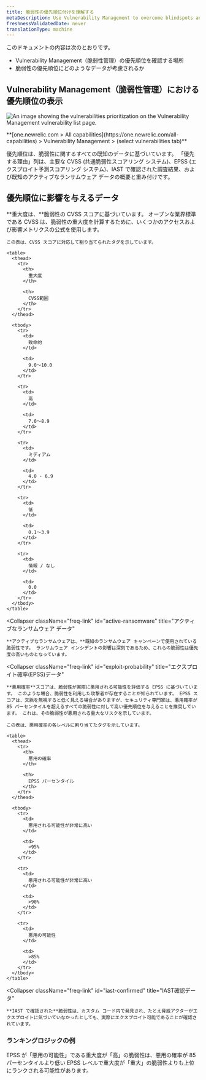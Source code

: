 ```yaml
---
title: 脆弱性の優先順位付けを理解する
metaDescription: Use Vulnerability Management to overcome blindspots and assign remediation to developers as a security team.
freshnessValidatedDate: never
translationType: machine
---
```



このドキュメントの内容は次のとおりです。

* Vulnerability Management（脆弱性管理）の優先順位を確認する場所
* 脆弱性の優先順位にどのようなデータが考慮されるか

## Vulnerability Management（脆弱性管理）における優先順位の表示

<img
  title="Vulnerability Management prioritization"
  alt="An image showing the vulnerabilities prioritization on the Vulnerability Management vulnerability list page."
  src={vmPriority}
/>

<figcaption>
  <DoNotTranslate>
    **[one.newrelic.com > All capabilities](https://one.newrelic.com/all-capabilities) > Vulnerability Management > (select vulnerabilities tab)**
  </DoNotTranslate>
</figcaption>

優先順位は、脆弱性に関するすべての既知のデータに基づいています。 「優先する理由」列は、主要な CVSS (共通脆弱性スコアリング システム)、EPSS (エクスプロイト予測スコアリング システム)、IAST で確認された調査結果、および既知のアクティブなランサムウェア データの概要と重み付けです。

## 優先順位に影響を与えるデータ

<CollapserGroup>
  <Collapser
    className="freq-link"
    id="severity"
    title="重大度データ"
  >
    **重大度は、**脆弱性の CVSS スコアに基づいています。 オープンな業界標準である CVSS は、脆弱性の重大度を計算するために、いくつかのアクセスおよび影響メトリクスの公式を使用します。

    この表は、CVSS スコアに対応して割り当てられたタグを示しています。

    <table>
      <thead>
        <tr>
          <th>
            重大度
          </th>

          <th>
            CVSS範囲
          </th>
        </tr>
      </thead>

      <tbody>
        <tr>
          <td>
            致命的
          </td>

          <td>
            9.0～10.0
          </td>
        </tr>

        <tr>
          <td>
            高
          </td>

          <td>
            7.0～8.9
          </td>
        </tr>

        <tr>
          <td>
            ミディアム
          </td>

          <td>
            4.0 - 6.9
          </td>
        </tr>

        <tr>
          <td>
            低
          </td>

          <td>
            0.1～3.9
          </td>
        </tr>

        <tr>
          <td>
            情報 / なし
          </td>

          <td>
            0.0
          </td>
        </tr>
      </tbody>
    </table>
  </Collapser>

  <Collapser
    className="freq-link"
    id="active-ransomware"
    title="アクティブなランサムウェア データ"
  >
    **アクティブなランサムウェアは、**既知のランサムウェア キャンペーンで使用されている脆弱性です。 ランサムウェア インシデントの影響は深刻であるため、これらの脆弱性は優先度の高いものとなっています。
  </Collapser>

  <Collapser
    className="freq-link"
    id="exploit-probability"
    title="エクスプロイト確率(EPSS)データ"
  >
    **悪用確率**スコアは、脆弱性が実際に悪用される可能性を評価する EPSS に基づいています。 このような場合、脆弱性を利用した攻撃者が存在することが知られています。 EPSS スコアは、文脈を無視すると低く見える場合がありますが、セキュリティ専門家は、悪用確率が 85 パーセンタイルを超えるすべての脆弱性に対して高い優先順位を与えることを推奨しています。 これは、その脆弱性が悪用される重大なリスクを示しています。

    この表は、悪用確率の各レベルに割り当てたタグを示しています。
    
    <table>
      <thead>
        <tr>
          <th>
            悪用の確率
          </th>

          <th>
            EPSS パーセンタイル
          </th>
        </tr>
      </thead>

      <tbody>
        <tr>
          <td>
            悪用される可能性が非常に高い
          </td>

          <td>
            >95%
          </td>
        </tr>

        <tr>
          <td>
            悪用される可能性が非常に高い
          </td>

          <td>
            >90%
          </td>
        </tr>

        <tr>
          <td>
            悪用の可能性
          </td>

          <td>
            >85%
          </td>
        </tr>
      </tbody>
    </table>
  </Collapser>

  <Collapser
    className="freq-link"
    id="iast-confirmed"
    title="IAST確認データ"
  >
    **IAST で確認された**脆弱性は、カスタム コード内で発見され、たとえ脅威アクターがエクスプロイトに気づいていなかったとしても、実際にエクスプロイト可能であることが確認されています。
  </Collapser>
</CollapserGroup>

### ランキングロジックの例

EPSS が「悪用の可能性」である重大度が「高」の脆弱性は、悪用の確率が 85 パーセンタイルより低い EPSS レベルで重大度が「重大」の脆弱性よりも上位にランクされる可能性があります。
